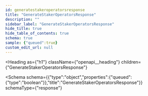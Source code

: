 ```yaml
---
id: generatestakeroperatorsresponse
title: "GenerateStakerOperatorsResponse"
description: ""
sidebar_label: "GenerateStakerOperatorsResponse"
hide_title: true
hide_table_of_contents: true
schema: true
sample: {"queued":true}
custom_edit_url: null
---
```



<Heading
  as={"h1"}
  className={"openapi__heading"}
  children={"GenerateStakerOperatorsResponse"}
>
</Heading>





<Schema
  schema={{"type":"object","properties":{"queued":{"type":"boolean"}},"title":"GenerateStakerOperatorsResponse"}}
  schemaType={"response"}
>
  
</Schema>
            